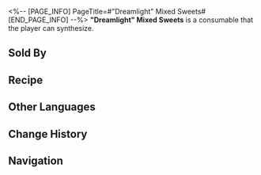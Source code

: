 <%-- [PAGE_INFO]
PageTitle=#"Dreamlight" Mixed Sweets#
[END_PAGE_INFO] --%>
{{Consumable Infobox
|id          = 401027
|image       = Item Dreamlight Mixed Sweets.png
|type        = Defense Consumables
|rarity      = 2
|effect      = Upon use, all allies may consume or restore Energy or HP at the beginning of each turn for the next battle.
|description = A specialty candy of Penacony, each piece concealing a unique filling. Some compare it to life, as you will never know its taste until you try it yourself.
|effectType  = 
|effectType2 = 
|effectType3 = 
|recipe      = {{cx|Source missing}}
|source1     = [[Omni-Synthesizer]]
|source2     = [[Ice Cream Trolley]]
|source3     = 
}}
{{Description|''"This one is spicy!"''}}
'''"Dreamlight" Mixed Sweets''' is a consumable that the player can synthesize.

==Sold By==
{{Shop Availability}}

==Recipe==
{{Recipe
|type           = Synthesis
|group          = Consumable
|Hunger         = 1
|Vortex of Wind = 2
|sort           = Hunger;Vortex of Wind
}}

==Other Languages==
{{Other Languages
|en   = "Dreamlight" Mixed Sweets
|zhs  = 「彩梦」什锦糖果
|zht  = 「彩夢」什錦糖果
|ja   = 「レインボードリーム」カラフルキャンディ
|ko   = 「다채로운 꿈」 모둠 캔디
|es   = Surtido de caramelos Colorsueños
|fr   = Assortiment de bonbons « Songéclat »
|ru   = Ассорти конфет «Яркий сон»
|th   = "Dreamlight" Mixed Sweets
|vi   = Kẹo Thập Cẩm "Giấc Mơ Muôn Màu"
|de   = Bonbons „Traumlicht“
|id   = "Dreamlight" Mixed Sweets
|pt   = Doces Sortidos "Luz Onírica"
}}

==Change History==
{{Change History|2.0}}

==Navigation==
{{Consumable Navbox}}